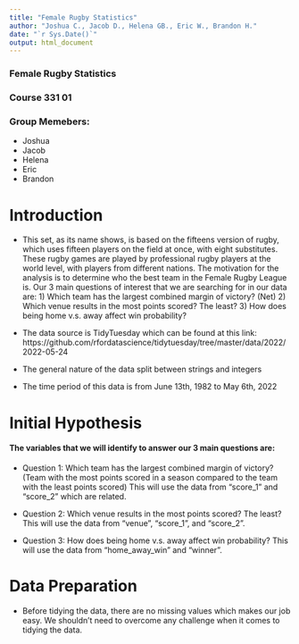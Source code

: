 ```yaml
---
title: "Female Rugby Statistics"
author: "Joshua C., Jacob D., Helena GB., Eric W., Brandon H."
date: "`r Sys.Date()`"
output: html_document
---
```


###   Female Rugby Statistics
###   Course 331 01
###   Group Memebers: 
- Joshua 
- Jacob
- Helena
- Eric
- Brandon


# Introduction
- This set, as its name shows, is based on the fifteens version of rugby, which uses fifteen players on the field at once, with eight substitutes. These rugby games are played by professional rugby players at the world level, with players from different nations. The motivation for the analysis is to determine who the best team in the Female Rugby League is. Our 3 main questions of interest that we are searching for in our data are: 1) Which team has the largest combined margin of victory? (Net) 2) Which venue results in the most points scored? The least? 3) How does being home v.s. away affect win probability?

- The data source is TidyTuesday which can be found at this link: https://github.com/rfordatascience/tidytuesday/tree/master/data/2022/2022-05-24

- The general nature of the data split between strings and integers

- The time period of this data is from June 13th, 1982 to May 6th, 2022


# Initial Hypothesis
#### The variables that we will identify to answer our 3 main questions are:
- Question 1: Which team has the largest combined margin of victory? (Team with the most points scored in a season compared to the team with the least points scored)
This will use the data from “score_1” and “score_2” which are related.

- Question 2: Which venue results in the most points scored? The least?
This will use the data from “venue”, “score_1”, and “score_2”.

- Question 3: How does being home v.s. away affect win probability?
This will use the data from “home_away_win” and “winner”.

# Data Preparation
- Before tidying the data, there are no missing values which makes our job easy. We shouldn’t need to overcome any challenge when it comes to tidying the data.
